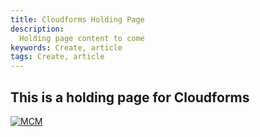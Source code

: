 ---
title: Cloudforms Holding Page
description:
  Holding page content to come
keywords: Create, article
tags: Create, article
---

[//]: # (Change the name and date parameters in the following line for it to appear correctly on the site)

<ArticleDetails name="Mark Leftwich" lastUpdated="2020-08-11" readTimeMinutes="1" />

## This is a holding page for Cloudforms



[![MCM](../../images/SWAT_Header.gif)](https://ibmintegration.github.io/cp4mcm-swat-kb/)

